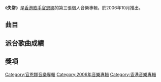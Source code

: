 {{unreferenced|time=2016-10-21T02:36:06+00:00}}
{{Album infobox | <!-- See Wikipedia:WikiProject_Albums -->
| Name        = 失常
| Type        = [[專輯|專輯]]
| Artist      = [[官恩娜|官恩娜]]
| Cover       = 
| Released    = 2006年10月3日
| Recorded    = 2006年
| Genre       = 粵語
| Length      = 37:56
| Label       = [[Boombeat|Boombeat]]、[[東亞唱片_(集團)|東亞唱片]]
| Last album  = [[Ellacadabra|Ellacadabra]]<br>（2005年）
| This album  = '''失常'''<br>（2006年）
| Next album  = [[Stages|Stages]]<br>（2008年）
}}

《'''失常'''》是[[香港|香港]][[歌手|歌手]][[官恩娜|官恩娜]]的第三張個人音樂專輯，於2006年10月推出。

==曲目==
{{tracklist
| headline = CD
| total_length = 37:56
| title_width = 16%

| all_producer = [[Eddie_Y|Eddie Y]]、[[Keith_W|Keith W]]

| title1 = 美麗革命
| music1 = [[Shelly_Peiken|Shelly Peiken]]
| lyrics1 = [[周耀輝|周耀輝]]
| arranger1 = [[古馳_(音樂人)|古馳]]
| longnote1 = 
| length1 = 3:50

| title2 = 新假期
| music2 = [[伍卓賢|伍卓賢]]
| lyrics2 = [[王仲傑|王仲傑]]
| arranger2 = 伍卓賢
| longnote2 = 
| length2 = 3:25

| title3 = 失常
| music3 = [[侯光武|侯光武]]
| lyrics3 = [[喬星|喬星]]
| arranger3 = 侯光武
| longnote3 = 
| length3 = 3:18

| title4 = 離戲
| music4 = [[Allan_Lau|Allan Lau]]
| lyrics4 = [[高靜霞|高靜霞]]
| arranger4 = Allan Lau
| longnote4 = 
| length4 = 3:35

| title5 = 作對
| music5 = [[張家誠|張家誠]]
| lyrics5 = [[小優_(填詞人)|小優]]
| arranger5 = [[藝琛|藝琛]]
| longnote5 = 
| length5 = 4:02

| title6 = 代課老師
| music6 = [[黃丹儀|黃丹儀]]
| lyrics6 = [[劉卓輝|劉卓輝]]
| arranger6 = 黃丹儀
| longnote6 = 
| length6 = 3:11

| title7 = 不理痛
| music7 = [[徐繼宗|徐繼宗]]
| lyrics7 = 徐繼宗
| arranger7 = 藝琛
| longnote7 = 
| length7 = 3:24

| title8 = 一人世界
| music8 = 侯光武
| lyrics8 = [[姚謙|姚謙]]
| arranger8 = 侯光武
| note8 = 國語
| longnote8 = 《失常》國語版
| length8 = 3:18

| title9 = 明天的希望
| music9 = 黃丹儀
| lyrics9 = 劉卓輝
| arranger9 = 黃丹儀
| note9 = 國語
| longnote9 = 《代課老師》國語版
| length9 = 3:12

| title10 = 失常
| music10 = 侯光武
| lyrics10 = 喬星
| arranger10 = [[Davy_Chan|Davy Chan]]
| note10 = Deeper Mix
| longnote10 = 
| length10 = 3:43

| title11 = 美麗革命
| music11 = Shelly Peiken
| lyrics11 = 周耀輝
| arranger11 = [[高潮樂隊|高潮樂隊]]
| note11 = Punk Mix
| longnote11 = 
| length11 = 2:53
}}
{{Track listing
| collapsed = 
| headline = VCD
| total_length = 14:20
| title1 = Album's "Making Of"
| length1 = 3:41
| title2 = 美麗革命
| length2 = 3:51
| title3 = 失常
| length3 = 3:25
| title4 = 新假期
| length4 = 3:22
}}

== 派台歌曲成績 ==


== 獎項 ==


[[Category:官恩娜音樂專輯|Category:官恩娜音樂專輯]]
[[Category:2006年音樂專輯|Category:2006年音樂專輯]]
[[Category:香港音樂專輯|Category:香港音樂專輯]]